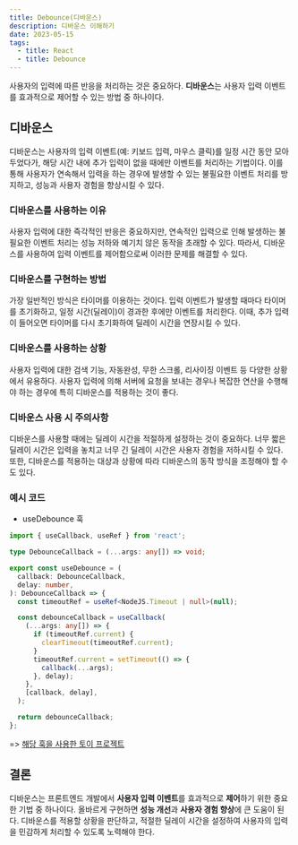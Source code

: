 ```yaml
---
title: Debounce(디바운스)
description: 디바운스 이해하기
date: 2023-05-15
tags:
  - title: React
  - title: Debounce
---
```


사용자의 입력에 따른 반응을 처리하는 것은 중요하다. **디바운스**는 사용자 입력 이벤트를 효과적으로 제어할 수 있는 방법 중 하나이다.

## 디바운스

디바운스는 사용자의 입력 이벤트(예: 키보드 입력, 마우스 클릭)를 일정 시간 동안 모아두었다가, 해당 시간 내에 추가 입력이 없을 때에만 이벤트를 처리하는 기법이다. 이를 통해 사용자가 연속해서 입력을 하는 경우에 발생할 수 있는 불필요한 이벤트 처리를 방지하고, 성능과 사용자 경험을 향상시킬 수 있다.

### 디바운스를 사용하는 이유

사용자 입력에 대한 즉각적인 반응은 중요하지만, 연속적인 입력으로 인해 발생하는 불필요한 이벤트 처리는 성능 저하와 예기치 않은 동작을 초래할 수 있다. 따라서, 디바운스를 사용하여 입력 이벤트를 제어함으로써 이러한 문제를 해결할 수 있다.

### 디바운스를 구현하는 방법

가장 일반적인 방식은 타이머를 이용하는 것이다. 입력 이벤트가 발생할 때마다 타이머를 초기화하고, 일정 시간(딜레이)이 경과한 후에만 이벤트를 처리한다. 이때, 추가 입력이 들어오면 타이머를 다시 초기화하여 딜레이 시간을 연장시킬 수 있다.

### 디바운스를 사용하는 상황

사용자 입력에 대한 검색 기능, 자동완성, 무한 스크롤, 리사이징 이벤트 등 다양한 상황에서 유용하다. 사용자 입력에 의해 서버에 요청을 보내는 경우나 복잡한 연산을 수행해야 하는 경우에 특히 디바운스를 적용하는 것이 좋다.

### 디바운스 사용 시 주의사항

디바운스를 사용할 때에는 딜레이 시간을 적절하게 설정하는 것이 중요하다. 너무 짧은 딜레이 시간은 입력을 놓치고 너무 긴 딜레이 시간은 사용자 경험을 저하시킬 수 있다. 또한, 디바운스를 적용하는 대상과 상황에 따라 디바운스의 동작 방식을 조정해야 할 수도 있다.

### 예시 코드

- useDebounce 훅

```ts
import { useCallback, useRef } from 'react';

type DebounceCallback = (...args: any[]) => void;

export const useDebounce = (
  callback: DebounceCallback,
  delay: number,
): DebounceCallback => {
  const timeoutRef = useRef<NodeJS.Timeout | null>(null);

  const debounceCallback = useCallback(
    (...args: any[]) => {
      if (timeoutRef.current) {
        clearTimeout(timeoutRef.current);
      }
      timeoutRef.current = setTimeout(() => {
        callback(...args);
      }, delay);
    },
    [callback, delay],
  );

  return debounceCallback;
};
```

=> [해당 훅을 사용한 토이 프로젝트](https://github.com/woongsnote/debounce)

## 결론

디바운스는 프론트엔드 개발에서 **사용자 입력 이벤트**를 효과적으로 **제어**하기 위한 중요한 기법 중 하나이다.
올바르게 구현하면 **성능 개선**과 **사용자 경험 향상**에 큰 도움이 된다. 디바운스를 적용할 상황을 판단하고, 적절한 딜레이 시간을 설정하여 사용자의 입력을 민감하게 처리할 수 있도록 노력해야 한다.
